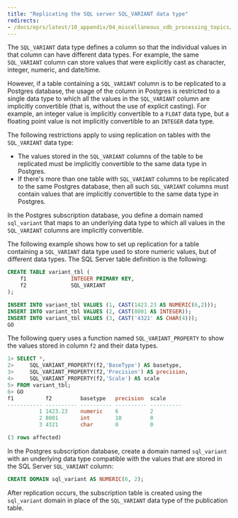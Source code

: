 ```yaml
---
title: "Replicating the SQL server SQL_VARIANT data type"
redirects:
- /docs/eprs/latest/10_appendix/04_miscellaneous_xdb_processing_topics/06_replicating_sql_server_sql_variant_data_type
---
```


<div id="replicating_sql_server_sql_variant_data_type" class="registered_link"></div>

The `SQL_VARIANT` data type defines a column so that the individual values in that column can have different data types. For example, the same `SQL_VARIANT` column can store values that were explicitly cast as character, integer, numeric, and date/time.

However, if a table containing a `SQL_VARIANT` column is to be replicated to a Postgres database, the usage of the column in Postgres is restricted to a single data type to which all the values in the `SQL_VARIANT` column are implicitly convertible (that is, without the use of explicit casting). For example, an integer value is implicitly convertible to a `FLOAT` data type, but a floating point value is not implicitly convertible to an `INTEGER` data type.

The following restrictions apply to using replication on tables with the `SQL_VARIANT` data type:

-   The values stored in the `SQL_VARIANT` columns of the table to be replicated must be implicitly convertible to the same data type in Postgres.
-   If there's more than one table with `SQL_VARIANT` columns to be replicated to the same Postgres database, then all such `SQL_VARIANT` columns must contain values that are implicitly convertible to the same data type in Postgres.

In the Postgres subscription database, you define a domain named `sql_variant` that maps to an underlying data type to which all values in the `SQL_VARIANT` columns are implicitly convertible.

The following example shows how to set up replication for a table containing a `SQL_VARIANT` data type used to store numeric values, but of different data types. The SQL Server table definition is the following:

```sql
CREATE TABLE variant_tbl (
    f1              INTEGER PRIMARY KEY,
    f2              SQL_VARIANT
);

INSERT INTO variant_tbl VALUES (1, CAST(1423.23 AS NUMERIC(6,2)));
INSERT INTO variant_tbl VALUES (2, CAST(8001 AS INTEGER));
INSERT INTO variant_tbl VALUES (3, CAST('4321' AS CHAR(4)));
GO
```

The following query uses a function named `SQL_VARIANT_PROPERTY` to show the values stored in column `f2` and their data types.

```sql
1> SELECT *,
2>     SQL_VARIANT_PROPERTY(f2,'BaseType') AS basetype,
3>     SQL_VARIANT_PROPERTY(f2,'Precision') AS precision,
4>     SQL_VARIANT_PROPERTY(f2,'Scale') AS scale
5> FROM variant_tbl;
6> GO
f1          f2         basetype   precision  scale
----------- ---------- ---------- ---------- ----------
          1 1423.23    numeric    6          2
          2 8001       int        10         0
          3 4321       char       0          0

(3 rows affected)
```

In the Postgres subscription database, create a domain named `sql_variant` with an underlying data type compatible with the values that are stored in the SQL Server `SQL_VARIANT` column:

```sql
CREATE DOMAIN sql_variant AS NUMERIC(6, 2);
```

After replication occurs, the subscription table is created using the `sql_variant` domain in place of the `SQL_VARIANT` data type of the publication table.
